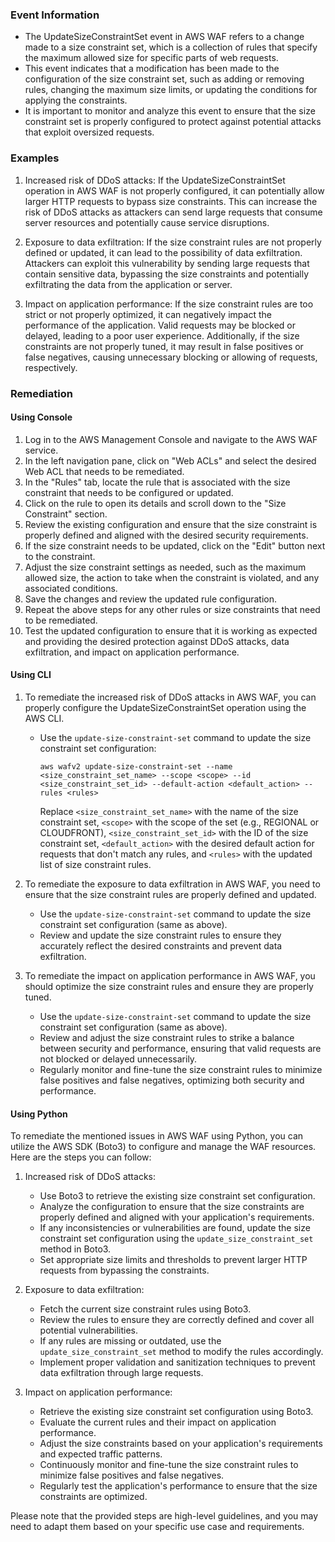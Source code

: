 
### Event Information

- The UpdateSizeConstraintSet event in AWS WAF refers to a change made to a size constraint set, which is a collection of rules that specify the maximum allowed size for specific parts of web requests. 
- This event indicates that a modification has been made to the configuration of the size constraint set, such as adding or removing rules, changing the maximum size limits, or updating the conditions for applying the constraints. 
- It is important to monitor and analyze this event to ensure that the size constraint set is properly configured to protect against potential attacks that exploit oversized requests.


### Examples

1. Increased risk of DDoS attacks: If the UpdateSizeConstraintSet operation in AWS WAF is not properly configured, it can potentially allow larger HTTP requests to bypass size constraints. This can increase the risk of DDoS attacks as attackers can send large requests that consume server resources and potentially cause service disruptions.

2. Exposure to data exfiltration: If the size constraint rules are not properly defined or updated, it can lead to the possibility of data exfiltration. Attackers can exploit this vulnerability by sending large requests that contain sensitive data, bypassing the size constraints and potentially exfiltrating the data from the application or server.

3. Impact on application performance: If the size constraint rules are too strict or not properly optimized, it can negatively impact the performance of the application. Valid requests may be blocked or delayed, leading to a poor user experience. Additionally, if the size constraints are not properly tuned, it may result in false positives or false negatives, causing unnecessary blocking or allowing of requests, respectively.

### Remediation

#### Using Console

1. Log in to the AWS Management Console and navigate to the AWS WAF service.
2. In the left navigation pane, click on "Web ACLs" and select the desired Web ACL that needs to be remediated.
3. In the "Rules" tab, locate the rule that is associated with the size constraint that needs to be configured or updated.
4. Click on the rule to open its details and scroll down to the "Size Constraint" section.
5. Review the existing configuration and ensure that the size constraint is properly defined and aligned with the desired security requirements.
6. If the size constraint needs to be updated, click on the "Edit" button next to the constraint.
7. Adjust the size constraint settings as needed, such as the maximum allowed size, the action to take when the constraint is violated, and any associated conditions.
8. Save the changes and review the updated rule configuration.
9. Repeat the above steps for any other rules or size constraints that need to be remediated.
10. Test the updated configuration to ensure that it is working as expected and providing the desired protection against DDoS attacks, data exfiltration, and impact on application performance.

#### Using CLI

1. To remediate the increased risk of DDoS attacks in AWS WAF, you can properly configure the UpdateSizeConstraintSet operation using the AWS CLI. 

   - Use the `update-size-constraint-set` command to update the size constraint set configuration:
     ```
     aws wafv2 update-size-constraint-set --name <size_constraint_set_name> --scope <scope> --id <size_constraint_set_id> --default-action <default_action> --rules <rules>
     ```
     Replace `<size_constraint_set_name>` with the name of the size constraint set, `<scope>` with the scope of the set (e.g., REGIONAL or CLOUDFRONT), `<size_constraint_set_id>` with the ID of the size constraint set, `<default_action>` with the desired default action for requests that don't match any rules, and `<rules>` with the updated list of size constraint rules.

2. To remediate the exposure to data exfiltration in AWS WAF, you need to ensure that the size constraint rules are properly defined and updated. 

   - Use the `update-size-constraint-set` command to update the size constraint set configuration (same as above).
   - Review and update the size constraint rules to ensure they accurately reflect the desired constraints and prevent data exfiltration.

3. To remediate the impact on application performance in AWS WAF, you should optimize the size constraint rules and ensure they are properly tuned. 

   - Use the `update-size-constraint-set` command to update the size constraint set configuration (same as above).
   - Review and adjust the size constraint rules to strike a balance between security and performance, ensuring that valid requests are not blocked or delayed unnecessarily.
   - Regularly monitor and fine-tune the size constraint rules to minimize false positives and false negatives, optimizing both security and performance.

#### Using Python

To remediate the mentioned issues in AWS WAF using Python, you can utilize the AWS SDK (Boto3) to configure and manage the WAF resources. Here are the steps you can follow:

1. Increased risk of DDoS attacks:
   - Use Boto3 to retrieve the existing size constraint set configuration.
   - Analyze the configuration to ensure that the size constraints are properly defined and aligned with your application's requirements.
   - If any inconsistencies or vulnerabilities are found, update the size constraint set configuration using the `update_size_constraint_set` method in Boto3.
   - Set appropriate size limits and thresholds to prevent larger HTTP requests from bypassing the constraints.

2. Exposure to data exfiltration:
   - Fetch the current size constraint rules using Boto3.
   - Review the rules to ensure they are correctly defined and cover all potential vulnerabilities.
   - If any rules are missing or outdated, use the `update_size_constraint_set` method to modify the rules accordingly.
   - Implement proper validation and sanitization techniques to prevent data exfiltration through large requests.

3. Impact on application performance:
   - Retrieve the existing size constraint set configuration using Boto3.
   - Evaluate the current rules and their impact on application performance.
   - Adjust the size constraints based on your application's requirements and expected traffic patterns.
   - Continuously monitor and fine-tune the size constraint rules to minimize false positives and false negatives.
   - Regularly test the application's performance to ensure that the size constraints are optimized.

Please note that the provided steps are high-level guidelines, and you may need to adapt them based on your specific use case and requirements.

